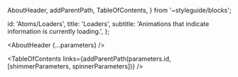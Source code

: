 
  AboutHeader,
  addParentPath,
  TableOfContents,
} from '~styleguide/blocks';


  id: 'Atoms/Loaders',
  title: 'Loaders',
  subtitle: 'Animations that indicate information is currently loading.',
};

<Meta title="Atoms/Loaders/About" />

<AboutHeader {...parameters} />

<TableOfContents
  links={addParentPath(parameters.id, [shimmerParameters, spinnerParameters])}
/>

